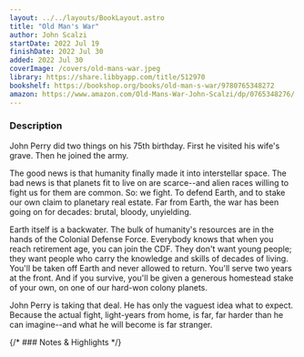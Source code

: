 ```yaml
---
layout: ../../layouts/BookLayout.astro
title: "Old Man's War"
author: John Scalzi
startDate: 2022 Jul 19
finishDate: 2022 Jul 30
added: 2022 Jul 30
coverImage: /covers/old-mans-war.jpeg
library: https://share.libbyapp.com/title/512970
bookshelf: https://bookshop.org/books/old-man-s-war/9780765348272
amazon: https://www.amazon.com/Old-Mans-War-John-Scalzi/dp/0765348276/
---
```


<ReadingTime
startDate  = {frontmatter.startDate}
finishDate = {frontmatter.finishDate}
/>

### Description
John Perry did two things on his 75th birthday. First he visited his wife's grave. Then he joined the army.

The good news is that humanity finally made it into interstellar space. The bad news is that planets fit to live on are scarce--and alien races willing to fight us for them are common. So: we fight. To defend Earth, and to stake our own claim to planetary real estate. Far from Earth, the war has been going on for decades: brutal, bloody, unyielding.

Earth itself is a backwater. The bulk of humanity's resources are in the hands of the Colonial Defense Force. Everybody knows that when you reach retirement age, you can join the CDF. They don't want young people; they want people who carry the knowledge and skills of decades of living. You'll be taken off Earth and never allowed to return. You'll serve two years at the front. And if you survive, you'll be given a generous homestead stake of your own, on one of our hard-won colony planets.

John Perry is taking that deal. He has only the vaguest idea what to expect. Because the actual fight, light-years from home, is far, far harder than he can imagine--and what he will become is far stranger.

{/* ### Notes & Highlights */}

<BuyBook
  library   = {frontmatter.library}
  bookshelf = {frontmatter.bookshelf}
  amazon    = {frontmatter.amazon}
/>
